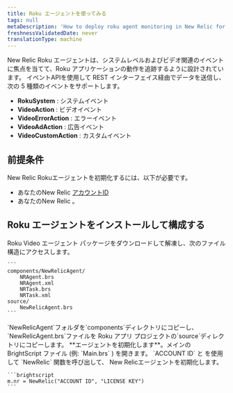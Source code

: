 ```yaml
---
title: Roku エージェントを使ってみる
tags: null
metaDescription: 'How to deploy roku agent monitoring in New Relic for your apps, including UI, copy/paste, and API options.'
freshnessValidatedDate: never
translationType: machine
---
```


New Relic Roku エージェントは、システムレベルおよびビデオ関連のイベントに焦点を当てて、Roku アプリケーションの動作を追跡するように設計されています。 イベントAPIを使用して REST インターフェイス経由でデータを送信し、次の 5 種類のイベントをサポートします。

* **RokuSystem** : システムイベント
* **VideoAction** : ビデオイベント
* **VideoErrorAction** : エラーイベント
* **VideoAdAction** : 広告イベント
* **VideoCustomAction** : カスタムイベント

## 前提条件

New Relic Rokuエージェントを初期化するには、以下が必要です。

* あなたのNew Relic [アカウントID](/docs/accounts-partnerships/accounts/account-setup/account-id)
* あなたのNew Relic <InlinePopover type="licenseKey" />。

## Roku エージェントをインストールして構成する

<Steps>
  <Step>
    Roku Video エージェント パッケージをダウンロードして解凍し、次のファイル構造にアクセスします。

    ```
    components/NewRelicAgent/
        NRAgent.brs
        NRAgent.xml
        NRTask.brs
        NRTask.xml
    source/
        NewRelicAgent.brs
    ```
  </Step>

  <Step>
    `NewRelicAgent`フォルダを`components`ディレクトリにコピーし、 `NewRelicAgent.brs`ファイルを Roku アプリ プロジェクトの`source`ディレクトリにコピーします。
  </Step>

  <Step>
    **エージェントを初期化します**。メインの BrightScript ファイル (例: `Main.brs` ) を開きます。 `ACCOUNT ID` と <InlinePopover type="licenseKey" />を使用して `NewRelic` 関数を呼び出して、 New Relicエージェントを初期化します。

    ```brightscript
    m.nr = NewRelic("ACCOUNT ID", "LICENSE KEY")
    ```
  </Step>
</Steps>